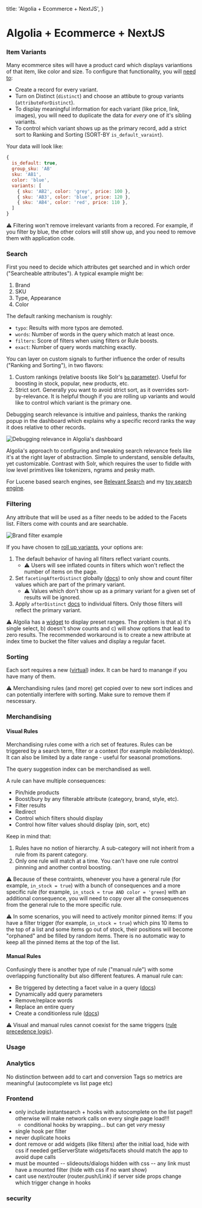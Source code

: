 
  title: 'Algolia + Ecommerce + NextJS',
}

# Algolia + Ecommerce + NextJS

### Item Variants

Many ecommerce sites will have a product card which displays variantions of that item, like color and size. To configure that functionality, you will [need to](https://www.algolia.com/doc/guides/managing-results/refine-results/grouping/how-to/item-variations/):
- Create a record for every variant.
- Turn on Distinct (`distinct`) and choose an attibute to group variants (`attributeForDistinct`).
- To display meaningful information for each variant (like price, link, images), you will need to duplicate the data for _every_ one of it's sibling variants.
- To control which variant shows up as the primary record, add a strict sort to Ranking and Sorting (SORT-BY `is_default_varaint`).

Your data will look like:
```js
{
  is_default: true,
  group_sku: 'AB'
  sku: 'AB1',
  color: 'blue',
  variants: [
    { sku: 'AB2', color: 'grey', price: 100 },
    { sku: 'AB3', color: 'blue', price: 120 },
    { sku: 'AB4', color: 'red', price: 110 },
  ]
}
```

⚠ Filtering won't remove irrelevant variants from a recored. For example, if you filter by blue, the other colors will still show up, and you need to remove them with application code.

### Search

First you need to decide which attributes get searched and in which order ("Searcheable attributes"). A typical example might be:
1. Brand
2. SKU
3. Type, Appearance
4. Color

The default ranking mechanism is roughly:
- `typo`: Results with more typos are demoted.
- `words`: Number of words in the query which match at least once.
- `filters`: Score of filters when using filters or Rule boosts.
- `exact`: Number of query words matching exactly.

You can layer on custom signals to further influence the order of results ("Ranking and Sorting"), in two flavors:
1. Custom rankings (relative boosts like Solr's [`bq` parameter](https://solr.apache.org/guide/7_6/the-dismax-query-parser.html)). Useful for boosting in stock, popular, new products, etc.
2. Strict sort. Generally you want to avoid strict sort, as it overrides sort-by-relevance. It is helpful though if you are rolling up variants and would like to control which variant is the primary one. 

Debugging search relevance is intuitive and painless, thanks the ranking popup in the dashboard which explains why a specific record ranks the way it does relative to other records.

<Image src="/debug_relevance.png" alt="Debugging relevance in Algolia's dashboard" />

Algolia's approach to configuring and tweaking search relevance feels like it's at the right layer of abstraction. Simple to understand, sensible defaults, yet customizable. Contrast with Solr, which requires the user to fiddle with low level primitives like tokenizers, ngrams and pesky math.

For Lucene based search engines, see [Relevant Search](https://www.manning.com/books/relevant-search) and my [toy search engine](https://github.com/avremel/lucene).

### Filtering

Any attribute that will be used as a filter needs to be added to the Facets list. Filters come with counts and are searchable.

<Image className="algolia-facet" src="/facet.png" alt="Brand filter example" />

If you have chosen to [roll up variants](https://www.algolia.com/doc/guides/managing-results/refine-results/grouping/how-to/item-variations/), your options are:
1. The default behavior of having all filters reflect variant counts.
    -  ⚠ Users will see inflated counts in filters which won't reflect the number of items on the page.
2. Set `facetingAfterDistinct` globally ([docs](https://www.algolia.com/doc/api-reference/api-parameters/facetingAfterDistinct/)) to only show and count filter values which are part of the primary variant.
    -  ⚠ Values which don't show up as a primary variant for a given set of results will be ignored.
3. Apply `afterDistinct` [docs](https://www.algolia.com/doc/api-reference/api-parameters/attributesForFaceting/#parameter-option-afterdistinct) to individual filters. Only those filters will reflect the primary variant.

⚠ Algolia has a [widget](https://www.algolia.com/doc/api-reference/widgets/numeric-menu/react-hooks/) to display preset ranges. The problem is that a) it's single select, b) doesn't show counts and c) will show options that lead to zero results. The recommended workaround is to create a new attribute at index time to bucket the filter values and display a regular facet.

### Sorting
Each sort requires a new ([virtual](https://www.algolia.com/doc/guides/managing-results/refine-results/sorting/in-depth/replicas/#what-are-virtual-replicas)) index. It can be hard to manange if you have many of them.

⚠ Merchandising rules (and more) get copied over to new sort indices and can potentially interfere with sorting. Make sure to remove them if nescessary.

### Merchandising

#### Visual Rules

Merchandising rules come with a rich set of features. Rules can be triggered by a search term, filter or a context (for example mobile/desktop). It can also be limited by a date range - useful for seasonal promotions.

The query suggestion index can be merchandised as well.

A rule can have multiple consequences:
- Pin/hide products
- Boost/bury by any filterable attribute (category, brand, style, etc).
- Filter results
- Redirect
- Control which filters should display
- Control how filter values should display (pin, sort, etc)

Keep in mind that:
1. Rules have no notion of hierarchy. A sub-category will not inherit from a rule from its parent category.
2. Only one rule will match at a time. You can't have one rule control pinnning and another control boosting.

⚠ Because of these contraints, whenever you have a general rule (for example, `in_stock = true`) with a bunch of consequences and a more specific rule (for example, `in_stock = true AND color = 'green`) with an additional consequence, you will need to copy over all the consequences from the general rule to the more specific rule.

⚠ In some scenarios, you will need to actively monitor pinned items: If you have a filter trigger (for example, `in_stock = true`) which pins 10 items to the top of a list and some items go out of stock, their positions will become "orphaned" and be filled by random items. There is no automatic way to keep all the pinned items at the top of the list. 

#### Manual Rules

Confusingly there is another type of rule ("manual rule") with some overlapping functionality but also different features. A manual rule can:
- Be triggered by detecting a facet value in a query ([docs](https://www.algolia.com/doc/guides/solutions/ecommerce/filtering-and-navigation/tutorials/auto-selected-facets/))
- Dynamically add query parameters
- Remove/replace words
- Replace an entire query
- Create a conditionless rule ([docs](https://www.algolia.com/doc/guides/managing-results/rules/rules-overview/?utm_medium=page_link&utm_source=dashboard#conditionless-rules))

⚠ Visual and manual rules cannot coexist for the same triggers ([rule precedence logic](https://www.algolia.com/doc/guides/managing-results/rules/rules-overview/in-depth/rule-matching-algorithm/#precedence-logic)).

### Usage

### Analytics

No distinction between add to cart and conversion
Tags so metrics are meaningful (autocomplete vs list page etc)

### Frontend

- only include instantsearch + hooks with autocomplete on the list page!! otherwise will make network calls on every single page load!!!
  - conditional hooks by wrapping... but can get _very_ messy
- single hook per filter
- never duplicate hooks
- dont remove or add widgets (like filters) after the initial load, hide with css  if needed
getServerState widgets/facets should match the app to avoid dupe calls
- must be mounted
-- slideouts/dialogs hidden with css
-- any link must have a mounted filter (hide with css if no want show)
- cant use next/router (router.push/Link) if server side props change which trigger change in hooks

### security
